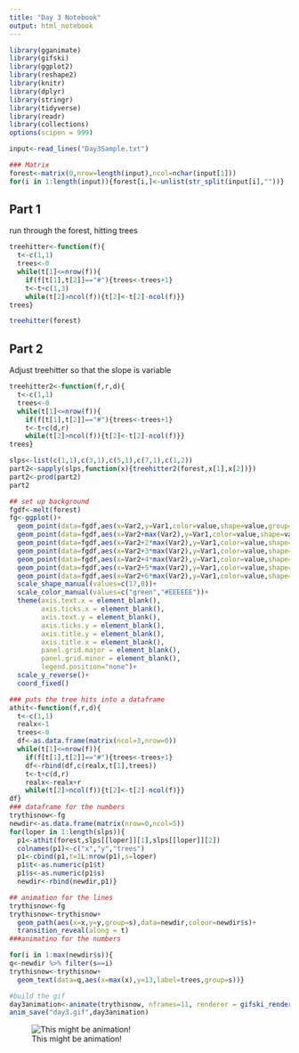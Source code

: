 ```yaml
---
title: "Day 3 Notebook"
output: html_notebook
---
```


```r
library(gganimate)
library(gifski)
library(ggplot2)
library(reshape2)
library(knitr)
library(dplyr)
library(stringr)
library(tidyverse)
library(readr)
library(collections)
options(scipen = 999)
```

```r
input<-read_lines("Day3Sample.txt")

### Matrix
forest<-matrix(0,nrow=length(input),ncol=nchar(input[1]))
for(i in 1:length(input)){forest[i,]<-unlist(str_split(input[i],""))}

```
## Part 1
run through the forest, hitting trees

```r
treehitter<-function(f){
  t<-c(1,1)
  trees<-0
  while(t[1]<=nrow(f)){
    if(f[t[1],t[2]]=="#"){trees<-trees+1}
    t<-t+c(1,3)
    while(t[2]>ncol(f)){t[2]<-t[2]-ncol(f)}}
trees}
```

```r
treehitter(forest)
```
## Part 2
Adjust treehitter so that the slope is variable

```r
treehitter2<-function(f,r,d){
  t<-c(1,1)
  trees<-0
  while(t[1]<=nrow(f)){
    if(f[t[1],t[2]]=="#"){trees<-trees+1}
    t<-t+c(d,r)
    while(t[2]>ncol(f)){t[2]<-t[2]-ncol(f)}}
trees}

```

```r
slps<-list(c(1,1),c(3,1),c(5,1),c(7,1),c(1,2))
part2<-sapply(slps,function(x){treehitter2(forest,x[1],x[2])})
part2<-prod(part2)
part2
```


```r
## set up background
fgdf<-melt(forest)
fg<-ggplot()+
  geom_point(data=fgdf,aes(x=Var2,y=Var1,color=value,shape=value,group=value))+
  geom_point(data=fgdf,aes(x=Var2+max(Var2),y=Var1,color=value,shape=value,group=value))+
  geom_point(data=fgdf,aes(x=Var2+2*max(Var2),y=Var1,color=value,shape=value,group=value))+
  geom_point(data=fgdf,aes(x=Var2+3*max(Var2),y=Var1,color=value,shape=value,group=value))+
  geom_point(data=fgdf,aes(x=Var2+4*max(Var2),y=Var1,color=value,shape=value,group=value))+
  geom_point(data=fgdf,aes(x=Var2+5*max(Var2),y=Var1,color=value,shape=value,group=value))+
  geom_point(data=fgdf,aes(x=Var2+6*max(Var2),y=Var1,color=value,shape=value,group=value))+
  scale_shape_manual(values=c(17,0))+
  scale_color_manual(values=c("green","#EEEEEE"))+
  theme(axis.text.x = element_blank(),
        axis.ticks.x = element_blank(),
        axis.text.y = element_blank(),
        axis.ticks.y = element_blank(),
        axis.title.y = element_blank(),
        axis.title.x = element_blank(),
        panel.grid.major = element_blank(),
        panel.grid.minor = element_blank(),
        legend.position="none")+
  scale_y_reverse()+
  coord_fixed()

### puts the tree hits into a dataframe
athit<-function(f,r,d){
  t<-c(1,1)
  realx<-1
  trees<-0
  df<-as.data.frame(matrix(ncol=3,nrow=0))
  while(t[1]<=nrow(f)){
    if(f[t[1],t[2]]=="#"){trees<-trees+1}
    df<-rbind(df,c(realx,t[1],trees))
    t<-t+c(d,r)
    realx<-realx+r
    while(t[2]>ncol(f)){t[2]<-t[2]-ncol(f)}}
df}
### dataframe for the numbers
trythisnow<-fg
newdir<-as.data.frame(matrix(nrow=0,ncol=5))
for(loper in 1:length(slps)){
  p1<-athit(forest,slps[[loper]][1],slps[[loper]][2])
  colnames(p1)<-c("x","y","trees")
  p1<-cbind(p1,t=1L:nrow(p1),s=loper)
  p1$t<-as.numeric(p1$t)
  p1$s<-as.numeric(p1$s)
  newdir<-rbind(newdir,p1)}

## animation for the lines
trythisnow<-fg
trythisnow<-trythisnow+
  geom_path(aes(x=x,y=y,group=s),data=newdir,colour=newdir$s)+
  transition_reveal(along = t)
###animatino for the numbers

for(i in 1:max(newdir$s)){
q<-newdir %>% filter(s==i)
trythisnow<-trythisnow+
  geom_text(data=q,aes(x=max(x),y=13,label=trees,group=s))}
```

```r
#build the gif
day3animation<-animate(trythisnow, nframes=11, renderer = gifski_renderer())
anim_save("day3.gif",day3animation)
```

![This might be animation!](day3.gif)
